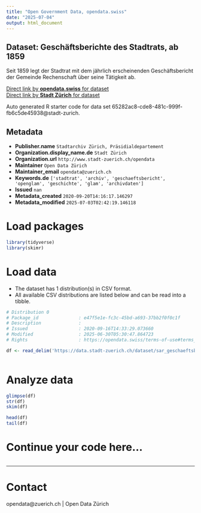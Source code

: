 ```yaml
---
title: "Open Government Data, opendata.swiss"
date: "2025-07-04"
output: html_document
---
```


## Dataset: Geschäftsberichte des Stadtrats, ab 1859

Seit 1859 legt der Stadtrat mit dem jährlich erscheinenden Geschäftsbericht der Gemeinde Rechenschaft über seine Tätigkeit ab.

[Direct link by **opendata.swiss** for dataset](https://opendata.swiss/de/dataset/geschaftsberichte-des-stadtrats-ab-1859)<br>
[Direct link by **Stadt Zürich** for dataset](https://data.stadt-zuerich.ch/dataset/sar_geschaeftsberichte)

Auto generated R starter code for data set 65282ac8-cde8-481c-999f-fb6c5de45938@stadt-zurich.

## Metadata

- **Publisher.name** `Stadtarchiv Zürich, Präsidialdepartement`
- **Organization.display_name.de** `Stadt Zürich`
- **Organization.url** `http://www.stadt-zuerich.ch/opendata`
- **Maintainer** `Open Data Zürich`
- **Maintainer_email** `opendata@zuerich.ch`
- **Keywords.de** `['stadtrat', 'archiv', 'geschaeftsbericht', 'openglam', 'geschichte', 'glam', 'archivdaten']`
- **Issued** `nan`
- **Metadata_created** `2020-09-20T14:16:17.146297`
- **Metadata_modified** `2025-07-03T02:42:19.146118`


# Load packages

```r

library(tidyverse)
library(skimr)

```

# Load data

-   The dataset has 1 distribution(s) in CSV format.
-   All available CSV distributions are listed below and can be read into a tibble.

```r

# Distribution 0
# Package_id               : e47f5e1e-fc3c-45bd-a693-37bb2f0f0c1f
# Description              : 
# Issued                   : 2020-09-16T14:33:29.073660
# Modified                 : 2025-06-30T05:30:47.864723
# Rights                   : https://opendata.swiss/terms-of-use#terms_open

df <- read_delim('https://data.stadt-zuerich.ch/dataset/sar_geschaeftsberichte/download/sar_geschaeftsberichte.csv')



```

# Analyze data

```r

glimpse(df)
str(df)
skim(df)

head(df)
tail(df)

```

# Continue your code here...

```r

```

------------------------------------------------------------------------

# Contact

opendata@zuerich.ch | Open Data Zürich
